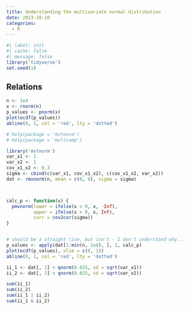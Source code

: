 ```yaml
---
title: Understanding the multivariate normal distribution
date: 2023-10-10
categories:
  - R
---
```


```r
#| label: init
#| cache: false
#| message: false
library('tidyverse')
set.seed(1)
```

## Relations
```r
n <- 1e4
x <- rnorm(n)
p_values <- pnorm(x)
plot(ecdf(p_values))
abline(0, 1, col = 'red', lty = 'dotted')
```



```r
# help(package = 'mvtnorm')
# help(package = 'multcomp')

library('mvtnorm')
var_x1 <- 1
var_x2 <- 1
cov_x1_x2 <- 0.3
sigma <- cbind(c(var_x1, cov_x1_x2), c(cov_x1_x2, var_x2))
dat <- rmvnorm(n, mean = c(0, 0), sigma = sigma)



calc_p <- function(x) {
  pmvnorm(lower = ifelse(x < 0, x, -Inf),
          upper = ifelse(x > 0, x, Inf),
          corr = cov2cor(sigma))
}


# should be a straight line, but isn't - I don't understand why...
p_values <- apply(dat[1:min(n, 1e4), ], 1, calc_p)
plot(ecdf(p_values), xlim = c(0, 1))
abline(0, 1, col = 'red', lty = 'dotted')
```

```r
ii_1 <- dat[, 1] < qnorm(0.025, sd = sqrt(var_x1))
ii_2 <- dat[, 2] < qnorm(0.025, sd = sqrt(var_x2))

sum(ii_1)
sum(ii_2)
sum(ii_1 | ii_2)
sum(ii_1 & ii_2)
```

